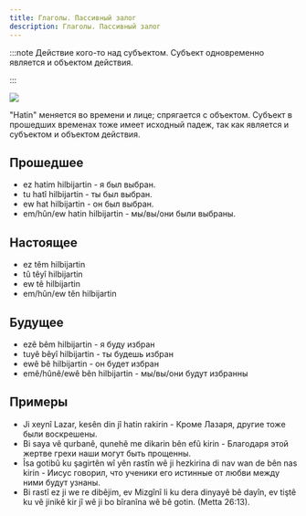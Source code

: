 ```yaml
---
title: Глаголы. Пассивный залог
description: Глаголы. Пассивный залог
---
```


:::note
Действие кого-то над субъектом. Субъект одновременно является и объектом действия.

:::

![](/img/chapter-8/schema-5.png)

"Hatin" меняется во времени и лице; спрягается с объектом. Субъект в прошедших временах тоже имеет исходный падеж, так как является и субъектом и объектом действия.

## Прошедшее

- ez hatim hilbijartin - я был выбран.
- tu hatî hilbijartin - ты был выбран.
- ew hat hilbijartin - он был выбран.
- em/hûn/ew hatin hilbijartin - мы/вы/они были выбраны.

## Настоящее

- ez têm hilbijartin
- tû têyî hilbijartin
- ew tê hilbijartin
- em/hûn/ew tên hilbijartin

## Будущее

- ezê bêm hilbijartin - я буду избран
- tuyê bêyî hilbijartin - ты будешь избран
- ewê bê hilbijartin - он будет избран
- emê/hûnê/ewê bên hilbijartin - мы/вы/они будут избранны

## Примеры

- Ji xeynî Lazar, kesên din jî hatin rakirin - Кроме Лазаря, другие тоже были воскрешены.
- Bi saya vê qurbanê, qunehê me dikarin bên efû kirin - Благодаря этой жертве грехи наши могут быть прощенны.
- Îsa gotibû ku şagirtên wî yên rastîn wê ji hezkirina di nav wan de bên nas kirin - Иисус говорил, что ученики его истинные от любви между ними будут узнаны.
- Bi rastî ez ji we re dibêjim, ev Mizgînî li ku dera dinyayê bê dayîn, ev tiştê ku vê jinikê kir jî wê ji bo bîranîna wê bê gotin. (Metta 26:13).
